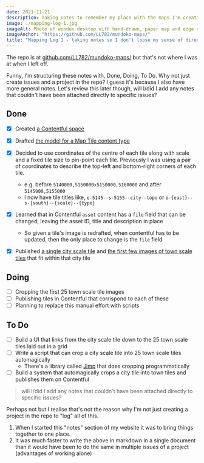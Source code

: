 ```yaml
---
date: 2021-11-21
description: Taking notes to remember my place with the maps I'm creating
image: ./mapping-log-1.jpg
imageAlt: Photo of wooden desktop with hand-drawn, paper map and edge of laptop
imageAnchor: "https://github.com/LL782/mundoko-maps/"
title: "Mapping Log 1 - taking notes so I don't loose my sense of direction"
---
```


The repo is at [github.com/LL782/mundoko-maps/](https://github.com/LL782/mundoko-maps/) but that's not where I was at when I left off.

Funny, I'm structuring these notes with, Done, Doing, To Do. Why not just create issues and a project in the repo? I guess it's because I also have more general notes. Let's review this later though, will I/did I add any notes that couldn't have been attached directly to specific issues?

## Done

- [x] Created [a Contentful space](https://app.contentful.com/spaces/zy8ufabt1tm0/)
- [x] Drafted [the model for a Map Tile content type](https://app.contentful.com/spaces/zy8ufabt1tm0/content_types/mapTile/fields)
- [x] Decided to use coordinates of the centre of each tile along with scale and a fixed tile size to pin-point each tile. Previously I was using a pair of coordinates to describe the top-left and bottom-right corners of each tile.

  - e.g. before `5140000,5150000x5150000,5160000` and after `5145000,5155000`
  - I now have tile titles like, `e-5145--s-5155--city--topo` or `e-{east}--s-{south}--{scale}--{type}`

- [x] Learned that in Contentful `asset` content has a `file` field that can be changed, leaving the asset ID, title and description in place
  - So given a tile's image is redrafted, when contentful has to be updated, then the only place to change is the `file` field
- [x] Published [a single city scale tile](https://app.contentful.com/spaces/zy8ufabt1tm0/entries/6ciH7fjDaJE1CASvSIuUcy) and [the first few images of town scale tiles](https://app.contentful.com/spaces/zy8ufabt1tm0/assets) that fit within that city tile

## Doing

- [ ] Cropping the first 25 town scale tile images
- [ ] Publishing tiles in Contentful that corrispond to each of these
- [ ] Planning to replace this manual effort with scripts

## To Do

- [ ] Build a UI that links from the city scale tile down to the 25 town scale tiles laid out in a grid
- [ ] Write a script that can crop a city scale tile into 25 town scale tiles automagically
  - There's a library called [Jimp](https://www.npmjs.com/package/jimp) that does cropping programmatically
- [ ] Build a system that automagically crops a city tile into town tiles and publishes them on Contentful

> will I/did I add any notes that couldn't have been attached directly to specific issues?

Perhaps not but I realise that's not the reason why I'm not just creating a project in the repo to "log" all of this.

1. When I started this "notes" section of my website it was to bring things together to one place.
1. It was much faster to write the above in markdown in a single document than it would have been to do the same in multiple issues of a project (advantages of working alone)
